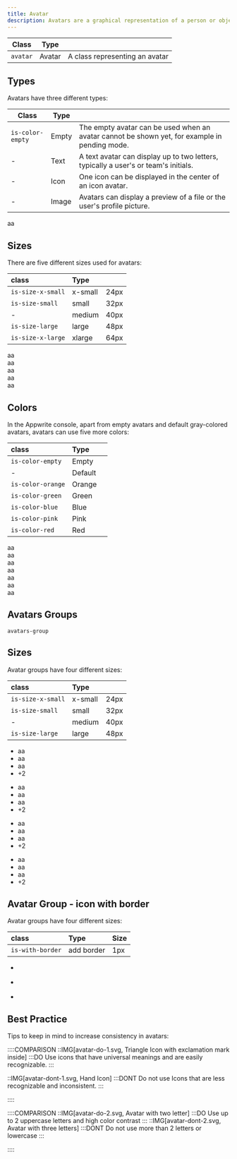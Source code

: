 ```yaml
---
title: Avatar
description: Avatars are a graphical representation of a person or object using an icon, image, or a string with initials.
---
```


| Class    | Type   |                                |
| -------- | ------ | ------------------------------ |
| `avatar` | Avatar | A class representing an avatar |

## Types

Avatars have three different types:

| Class            | Type  |                                                                                               |
| ---------------- | ----- | --------------------------------------------------------------------------------------------- |
| `is-color-empty` | Empty | The empty avatar can be used when an avatar cannot be shown yet, for example in pending mode. |
| -                | Text  | A text avatar can display up to two letters, typically a user's or team's initials.           |
| -                | Icon  | One icon can be displayed in the center of an icon avatar.                                    |
| -                | Image | Avatars can display a preview of a file or the user's profile picture.                        |

<Preview center>
  <div class="avatar is-color-empty"></div>
  <div class="avatar">aa</div>
  <div class="avatar">
    <span class="icon-pencil"></span>
  </div>
  <img class="avatar" src="https://unsplash.it/40" alt="" />
</Preview>

## Sizes

There are five different sizes used for avatars:

| class             | Type    |      |
| :---------------- | :------ | :--- |
| `is-size-x-small` | x-small | 24px |
| `is-size-small`   | small   | 32px |
| -                 | medium  | 40px |
| `is-size-large`   | large   | 48px |
| `is-size-x-large` | xlarge  | 64px |

<Preview center>
  <div class="avatar is-size-x-small">aa</div>
  <div class="avatar is-size-small">aa</div>
  <div class="avatar is-size-medium">aa</div>
  <div class="avatar is-size-large">aa</div>
  <div class="avatar is-size-x-large">aa</div>
</Preview>

## Colors

In the Appwrite console, apart from empty avatars and default gray-colored avatars, avatars can use five more colors:

| class             | Type    |     |
| :---------------- | :------ | :-- |
| `is-color-empty`  | Empty   |     |
| -                 | Default |     |
| `is-color-orange` | Orange  |     |
| `is-color-green`  | Green   |     |
| `is-color-blue`   | Blue    |     |
| `is-color-pink`   | Pink    |     |
| `is-color-red`    | Red     |     |

<Preview center>
  <div class="avatar is-color-empty">aa</div>
  <div class="avatar">aa</div>
  <div class="avatar is-color-orange">aa</div>
  <div class="avatar is-color-green">aa</div>
  <div class="avatar is-color-blue">aa</div>
  <div class="avatar is-color-pink">aa</div>
  <div class="avatar is-color-red">aa</div>
</Preview>

## Avatars Groups

`avatars-group`

## Sizes

Avatar groups have four different sizes:

| class             | Type    |      |
| :---------------- | :------ | :--- |
| `is-size-x-small` | x-small | 24px |
| `is-size-small`   | small   | 32px |
| -                 | medium  | 40px |
| `is-size-large`   | large   | 48px |

<Preview center>
 <ul class="avatars-group">
    <li class="avatars-group-item">
        <div class="avatar is-size-x-small is-color-blue">aa</div>
    </li>
    <li class="avatars-group-item">
        <div class="avatar is-size-x-small is-color-orange">aa</div>
    </li>
    <li class="avatars-group-item">
        <div class="avatar is-size-x-small is-color-green">aa</div>
        </li>
    <li class="avatars-group-item">
        <div class="avatar is-size-x-small">+2</div>
    </li>
</ul>
<ul class="avatars-group">
    <li class="avatars-group-item">
        <div class="avatar is-size-small is-color-blue">aa</div>
    </li>
    <li class="avatars-group-item">
        <div class="avatar is-size-small is-color-orange">aa</div>
    </li>
    <li class="avatars-group-item">
        <div class="avatar is-size-small is-color-green">aa</div>
    </li>
    <li class="avatars-group-item">
        <div class="avatar is-size-small">+2</div>
    </li>
</ul>
<ul class="avatars-group">
    <li class="avatars-group-item">
        <div class="avatar is-color-blue">aa</div>
    </li>
    <li class="avatars-group-item">
        <div class="avatar is-color-orange">aa</div>
    </li>
    <li class="avatars-group-item">
        <div class="avatar is-color-green">aa</div>
    </li>
    <li class="avatars-group-item">
        <div class="avatar">+2</div>
    </li>
</ul>

<ul class="avatars-group">
    <li class="avatars-group-item">
        <div class="avatar is-size-large is-color-blue">aa</div>
    </li>
    <li class="avatars-group-item">
        <div class="avatar is-size-large is-color-orange">aa</div>
    </li>
    <li class="avatars-group-item">
        <div class="avatar is-size-large is-color-green">aa</div>
    </li>
    <li class="avatars-group-item">
        <div class="avatar is-size-large">+2</div>
    </li>

</ul>

</Preview>

## Avatar Group - icon with border

Avatar groups have four different sizes:

| class             | Type       |  Size    |
| :---------------- | :--------- | :------- |
| `is-with-border`  | add border | 1px      |

<Preview center>
    <ul class="avatars-group is-with-border">
        <li class="avatars-group-item">
            <div class="avatar"><span class="icon-github" aria-hidden="true" aria-label="GitHub"></span></div>
        </li>
        <li class="avatars-group-item">
            <div class="avatar"><span class="icon-gitlab" aria-hidden="true" aria-label="GitLab"></span></div>
        </li>
        <li class="avatars-group-item">
            <div class="avatar"><span class="icon-bitBucket" aria-hidden="true" aria-label="BitBucket"></span></div>
        </li>
    </ul>
</Preview>

## Best Practice

Tips to keep in mind to increase consistency in avatars:

::::COMPARISON
::IMG[avatar-do-1.svg, Triangle Icon with exclamation mark inside]
:::DO
Use icons that have universal meanings and are easily recognizable.
:::

::IMG[avatar-dont-1.svg, Hand Icon]
:::DONT
Do not use Icons that are less recognizable and inconsistent.
:::

::::

::::COMPARISON
::IMG[avatar-do-2.svg, Avatar with two letter]
:::DO
Use up to 2 uppercase letters and high color contrast
:::
::IMG[avatar-dont-2.svg, Avatar with three letters]
:::DONT
Do not use more than 2 letters or lowercase
:::

::::
